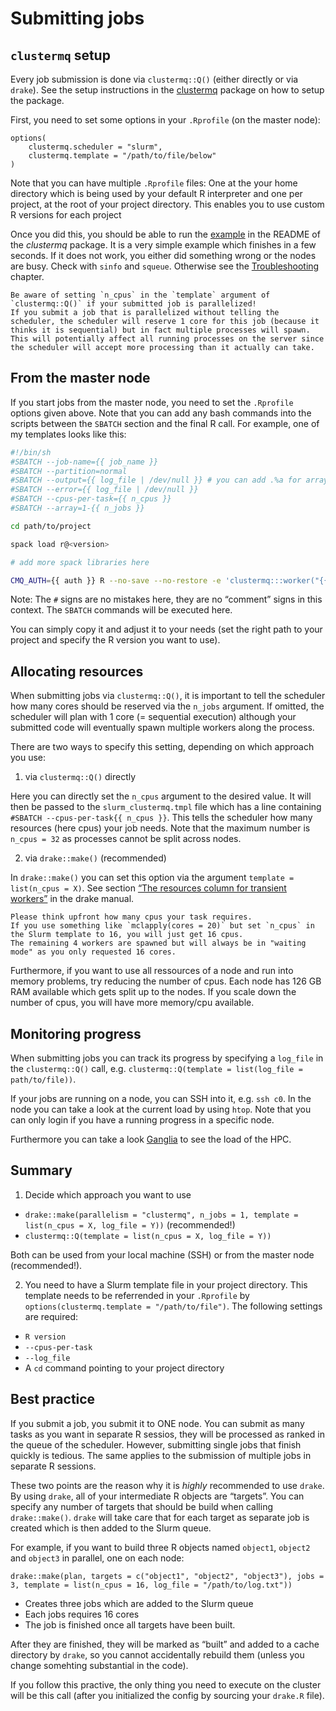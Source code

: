 # Submitting jobs

## `clustermq` setup

Every job submission is done via `clustermq::Q()` (either directly or via `drake`). 
See the setup instructions in the [clustermq](https://github.com/mschubert/clustermq/wiki) package on how to setup the package.

First, you need to set some options in your `.Rprofile` (on the master node):

```
options(
    clustermq.scheduler = "slurm",
    clustermq.template = "/path/to/file/below"
)
```

Note that you can have multiple `.Rprofile` files: One at the your home directory which is being used by your default R interpreter and one per project, at the root of your project directory.
This enables you to use custom R versions for each project

Once you did this, you should be able to run the [example](https://github.com/mschubert/clustermq) in the README of the _clustermq_ package.
It is a very simple example which finishes in a few seconds.
If it does not work, you either did something wrong or the nodes are busy.
Check with `sinfo` and `squeue`.
Otherwise see the [Troubleshooting](#troubleshooting) chapter.

```block
Be aware of setting `n_cpus` in the `template` argument of `clustermq::Q()` if your submitted job is parallelized!
If you submit a job that is parallelized without telling the scheduler, the scheduler will reserve 1 core for this job (because it thinks it is sequential) but in fact multiple processes will spawn. 
This will potentially affect all running processes on the server since the scheduler will accept more processing than it actually can take.
```

## From the master node

If you start jobs from the master node, you need to set the `.Rprofile` options given above.
Note that you can add any bash commands into the scripts between the `SBATCH` section and the final R call.
For example, one of my templates looks like this:

```sh
#!/bin/sh
#SBATCH --job-name={{ job_name }}
#SBATCH --partition=normal
#SBATCH --output={{ log_file | /dev/null }} # you can add .%a for array index
#SBATCH --error={{ log_file | /dev/null }}
#SBATCH --cpus-per-task={{ n_cpus }}
#SBATCH --array=1-{{ n_jobs }}

cd path/to/project

spack load r@<version>

# add more spack libraries here

CMQ_AUTH={{ auth }} R --no-save --no-restore -e 'clustermq:::worker("{{ master }}")'
```

Note: The `#` signs are no mistakes here, they are no "comment" signs in this context. 
The `SBATCH` commands will be executed here.

You can simply copy it and adjust it to your needs (set the right path to your project and specify the R version you want to use).

## Allocating resources

When submitting jobs via `clustermq::Q()`, it is important to tell the scheduler how many cores should be reserved via the `n_jobs` argument.
If omitted, the scheduler will plan with 1 core (= sequential execution) although your submitted code will eventually spawn multiple workers along the process.

There are two ways to specify this setting, depending on which approach you use:

1. via `clustermq::Q()` directly

Here you can directly set the `n_cpus` argument to the desired value. 
It will then be passed to the `slurm_clustermq.tmpl` file which has a line containing `#SBATCH --cpus-per-task{{ n_cpus }}`.
This tells the scheduler how many resources (here cpus) your job needs.
Note that the maximum number is `n_cpus = 32` as processes cannot be split across nodes.

2. via `drake::make()` (recommended)

In `drake::make()` you can set this option via the argument `template = list(n_cpus = X)`.
See section ["The resources column for transient workers"](https://ropenscilabs.github.io/drake-manual/hpc.html#advanced-options) in the drake manual.

```block
Please think upfront how many cpus your task requires. 
If you use something like `mclapply(cores = 20)` but set `n_cpus` in the Slurm template to 16, you will just get 16 cpus.
The remaining 4 workers are spawned but will always be in "waiting mode" as you only requested 16 cores.
```

Furthermore, if you want to use all ressources of a node and run into memory problems, try reducing the number of cpus.
Each node has 126 GB RAM available which gets split up to the nodes. 
If you scale down the number of cpus, you will have more memory/cpu available.

## Monitoring progress

When submitting jobs you can track its progress by specifying a `log_file` in the `clustermq::Q()` call, e.g. `clustermq::Q(template = list(log_file = path/to/file))`.

If your jobs are running on a node, you can SSH into it, e.g. `ssh c0`.
In the node you can take a look at the current load by using `htop`.
Note that you can only login if you have a running progress in a specific node.

Furthermore you can take a look [Ganglia](http://10.35.158.19/ganglia/?r=hour&cs=&ce=&m=load_one&s=by+name&c=OpenHPC&tab=m&vn=&hide-hf=false) to see the load of the HPC.

## Summary

1. Decide which approach you want to use

- `drake::make(parallelism = "clustermq", n_jobs = 1, template = list(n_cpus = X, log_file = Y))` (recommended!)
- `clustermq::Q(template = list(n_cpus = X, log_file = Y))`

Both can be used from your local machine (SSH) or from the master node (recommended!).

2. You need to have a Slurm template file in your project directory. This template needs to be referrended in your `.Rprofile` by `options(clustermq.template = "/path/to/file")`. The following settings are required:

- `R version`
- `--cpus-per-task`
- `--log_file`
- A `cd` command pointing to your project directory

## Best practice {#best-practice}

If you submit a job, you submit it to ONE node.
You can submit as many tasks as you want in separate R sessios, they will be processed as ranked in the queue of the scheduler.
However, submitting single jobs that finish quickly is tedious.
The same applies to the submission of multiple jobs in separate R sessions.

These two points are the reason why it is *highly* recommended to use `drake`.
By using `drake`, all of your intermediate R objects are "targets". 
You can specify any number of targets that should be build when calling `drake::make()`.
`drake` will take care that for each target as separate job is created which is then added to the Slurm queue.

For example, if you want to build three R objects named `object1`, `object2` and `object3` in parallel, one on each node:

`drake::make(plan, targets = c("object1", "object2", "object3"), jobs = 3, template = list(n_cpus = 16, log_file = "/path/to/log.txt"))`

- Creates three jobs which are added to the Slurm queue
- Each jobs requires 16 cores
- The job is finished once all targets have been built.

After they are finished, they will be marked as "built" and added to a cache directory by `drake`, so you cannot accidentally rebuild them (unless you change somehting substantial in the code).

If you follow this practive, the only thing you need to execute on the cluster will be this call (after you initialized the config by sourcing your `drake.R` file).


